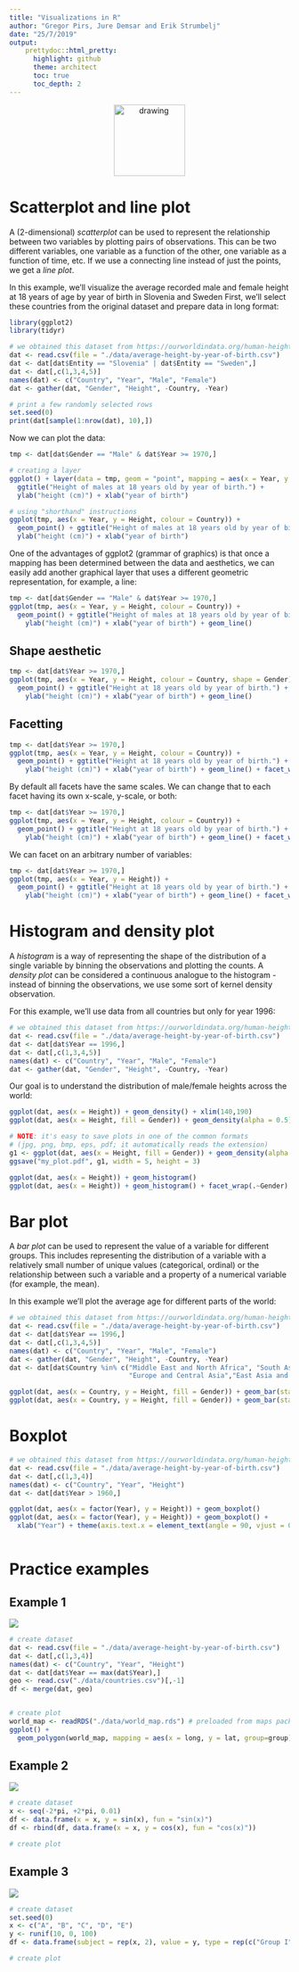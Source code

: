 ```yaml
---
title: "Visualizations in R"
author: "Gregor Pirs, Jure Demsar and Erik Strumbelj"
date: "25/7/2019"
output:
    prettydoc::html_pretty:
      highlight: github
      theme: architect
      toc: true
      toc_depth: 2
---
```


<div style="text-align:center">
  <img src="./bstatcomp.png" alt="drawing" width="128"/>
</div>


# Scatterplot and line plot

A (2-dimensional) *scatterplot* can be used to represent the relationship between two variables by plotting pairs of observations. This can be two different variables, one variable as a function of the other, one variable as a function of time, etc. If we use a connecting line instead of just the points, we get a *line plot*.

In this example, we'll visualize the average recorded male and female height at 18 years of age by year of birth in Slovenia and Sweden First, we'll select these countries from the original dataset and prepare data in long format:

```r
library(ggplot2)
library(tidyr)

# we obtained this dataset from https://ourworldindata.org/human-height
dat <- read.csv(file = "./data/average-height-by-year-of-birth.csv")
dat <- dat[dat$Entity == "Slovenia" | dat$Entity == "Sweden",]
dat <- dat[,c(1,3,4,5)]         
names(dat) <- c("Country", "Year", "Male", "Female")
dat <- gather(dat, "Gender", "Height", -Country, -Year)

# print a few randomly selected rows
set.seed(0)
print(dat[sample(1:nrow(dat), 10),])

```

Now we can plot the data:

```r
tmp <- dat[dat$Gender == "Male" & dat$Year >= 1970,]

# creating a layer
ggplot() + layer(data = tmp, geom = "point", mapping = aes(x = Year, y = Height, colour = Country), stat = "identity", position = "identity") +
  ggtitle("Height of males at 18 years old by year of birth.") + 
  ylab("height (cm)") + xlab("year of birth")

# using "shorthand" instructions
ggplot(tmp, aes(x = Year, y = Height, colour = Country)) +
  geom_point() + ggtitle("Height of males at 18 years old by year of birth.") + 
  ylab("height (cm)") + xlab("year of birth")

```

One of the advantages of ggplot2 (grammar of graphics) is that once a mapping has been determined between the data and aesthetics, we can easily add another graphical layer that uses a different geometric representation, for example, a line:

```r
tmp <- dat[dat$Gender == "Male" & dat$Year >= 1970,]
ggplot(tmp, aes(x = Year, y = Height, colour = Country)) +
  geom_point() + ggtitle("Height of males at 18 years old by year of birth.") + 
    ylab("height (cm)") + xlab("year of birth") + geom_line()

```

## Shape aesthetic

```r
tmp <- dat[dat$Year >= 1970,]
ggplot(tmp, aes(x = Year, y = Height, colour = Country, shape = Gender)) +
  geom_point() + ggtitle("Height at 18 years old by year of birth.") + 
    ylab("height (cm)") + xlab("year of birth") + geom_line()
```

## Facetting

```r
tmp <- dat[dat$Year >= 1970,]
ggplot(tmp, aes(x = Year, y = Height, colour = Country)) +
  geom_point() + ggtitle("Height at 18 years old by year of birth.") + 
    ylab("height (cm)") + xlab("year of birth") + geom_line() + facet_wrap(.~Gender)
```

By default all facets have the same scales. We can change that to each facet having its own x-scale, y-scale, or both:

```r
tmp <- dat[dat$Year >= 1970,]
ggplot(tmp, aes(x = Year, y = Height, colour = Country)) +
  geom_point() + ggtitle("Height at 18 years old by year of birth.") + 
    ylab("height (cm)") + xlab("year of birth") + geom_line() + facet_wrap(.~Gender, scales = "free_y")
```

We can facet on an arbitrary number of variables:

```r
tmp <- dat[dat$Year >= 1970,]
ggplot(tmp, aes(x = Year, y = Height)) +
  geom_point() + ggtitle("Height at 18 years old by year of birth.") + 
    ylab("height (cm)") + xlab("year of birth") + geom_line() + facet_wrap(.~Gender + Country, scales = "free_y")
```

# Histogram and density plot

A *histogram* is a way of representing the shape of the distribution of a single variable by binning the observations and plotting the counts. A *density plot* can be considered a continuous analogue to the histogram - instead of binning the observations, we use some sort of kernel density observation.

For this example, we'll use data from all countries but only for year 1996:
```r
# we obtained this dataset from https://ourworldindata.org/human-height
dat <- read.csv(file = "./data/average-height-by-year-of-birth.csv")
dat <- dat[dat$Year == 1996,]
dat <- dat[,c(1,3,4,5)]         
names(dat) <- c("Country", "Year", "Male", "Female")
dat <- gather(dat, "Gender", "Height", -Country, -Year)
```

Our goal is to understand the distribution of male/female heights across the world:
```r
ggplot(dat, aes(x = Height)) + geom_density() + xlim(140,190)
ggplot(dat, aes(x = Height, fill = Gender)) + geom_density(alpha = 0.5) + xlim(140,190)

# NOTE: it's easy to save plots in one of the common formats 
# (jpg, png, bmp, eps, pdf; it automatically reads the extension)
g1 <- ggplot(dat, aes(x = Height, fill = Gender)) + geom_density(alpha = 0.5) + xlim(140,190)
ggsave("my_plot.pdf", g1, width = 5, height = 3)
```

```r
ggplot(dat, aes(x = Height)) + geom_histogram()
ggplot(dat, aes(x = Height)) + geom_histogram() + facet_wrap(.~Gender)
```

# Bar plot

A *bar plot* can be used to represent the value of a variable for different groups. This includes representing the distribution of a variable with a relatively small number of unique values (categorical, ordinal) or the relationship between such a variable and a property of a numerical variable (for example, the mean).

In this example we'll plot the average age for different parts of the world:

```r
# we obtained this dataset from https://ourworldindata.org/human-height
dat <- read.csv(file = "./data/average-height-by-year-of-birth.csv")
dat <- dat[dat$Year == 1996,]
dat <- dat[,c(1,3,4,5)]         
names(dat) <- c("Country", "Year", "Male", "Female")
dat <- gather(dat, "Gender", "Height", -Country, -Year)
dat <- dat[dat$Country %in% c("Middle East and North Africa", "South Asia", "Sub-Saharan Africa", "Latin America and Caribbean",
                              "Europe and Central Asia","East Asia and Pacific"),]

ggplot(dat, aes(x = Country, y = Height, fill = Gender)) + geom_bar(stat = "identity", position = "dodge")
ggplot(dat, aes(x = Country, y = Height, fill = Gender)) + geom_bar(stat = "identity", position = "dodge") + coord_flip()


```


# Boxplot

```r
# we obtained this dataset from https://ourworldindata.org/human-height
dat <- read.csv(file = "./data/average-height-by-year-of-birth.csv")
dat <- dat[,c(1,3,4)]         
names(dat) <- c("Country", "Year", "Height")
dat <- dat[dat$Year > 1960,]

ggplot(dat, aes(x = factor(Year), y = Height)) + geom_boxplot()
ggplot(dat, aes(x = factor(Year), y = Height)) + geom_boxplot() +
  xlab("Year") + theme(axis.text.x = element_text(angle = 90, vjust = 0.5))



```



# Practice examples

## Example 1

![](./visualization_examples/example01.png)

```r
# create dataset
dat <- read.csv(file = "./data/average-height-by-year-of-birth.csv")
dat <- dat[,c(1,3,4)]         
names(dat) <- c("Country", "Year", "Height")
dat <- dat[dat$Year == max(dat$Year),]
geo <- read.csv("./data/countries.csv")[,-1]
df <- merge(dat, geo)


# create plot
world_map <- readRDS("./data/world_map.rds") # preloaded from maps package
ggplot() +
  geom_polygon(world_map, mapping = aes(x = long, y = lat, group=group), fill="white", colour="gray")

```

## Example 2

![](./visualization_examples/example02.png)

```r
# create dataset
x <- seq(-2*pi, +2*pi, 0.01)
df <- data.frame(x = x, y = sin(x), fun = "sin(x)")
df <- rbind(df, data.frame(x = x, y = cos(x), fun = "cos(x)"))

# create plot
```


## Example 3

![](./visualization_examples/example03.png)

```r
# create dataset
set.seed(0)
x <- c("A", "B", "C", "D", "E")
y <- runif(10, 0, 100)
df <- data.frame(subject = rep(x, 2), value = y, type = rep(c("Group I", "Group II"), each = 5))

# create plot
```

